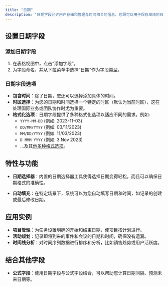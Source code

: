 ```yaml
---
title: "日期"
description: "日期字段允许用户存储和管理与时间相关的信息。它既可以用于保存单纯的日期，也可以包含具体的时间和时区信息，使其非常适合用于跟踪项目的进度、事件的举行日期、到期日等。"
---
```


## 设置日期字段

### 添加日期字段

1. 在表格视图中，点击“添加字段”。
2. 为字段命名，并从下拉菜单中选择“日期”作为字段类型。

### 日期字段选项

* **包含时间**：除了日期，您还可以选择添加具体的时间。
* **时区选择**：为您的日期和时间选择一个特定的时区（默认为当前时区），这在处理国际业务或团队协作时尤为重要。
* **格式化选项**：日期字段提供了多种格式化选项以适应不同的需求。例如:
  * `YYYY-MM-DD` (例如: 2023-11-03)
  * `DD/MM/YYYY` (例如: 03/11/2023)
  * `MM/DD/YYYY` (例如: 11/03/2023)
  * `D MMM YYYY` (例如: 3 Nov 2023)
  * ...及其[他多种格式选项](/zh/basic/field/common/formatter)。

## 特性与功能

* **日期选择器**：内置的日期选择器工具使得选择日期变得轻松，而且可以确保日期格式的准确性。

* **自动填充**：在特定场景下，系统可以为您自动填写日期和时间，如记录的创建或最后修改日期。

## 应用实例

* **项目管理**：为任务设置明确的开始和结束日期，使项目按计划进行。
* **活动规划**：记录即将到来的事件和会议的日期和时间，确保没有遗漏。
* **时间线分析**：对时间序列数据进行排序和分析，比如销售趋势或用户活跃度。

## 结合其他字段

* **公式字段**：使用日期字段与公式字段结合，可以帮助您计算日期间隔、预测未来日期等。
